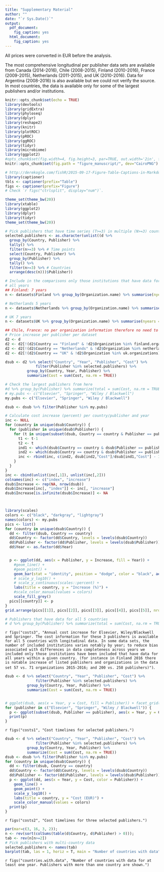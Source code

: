 ```yaml
---
title: "Supplementary Material"
author: ""
date: "`r Sys.Date()`"
output:
  pdf_document:
    fig_caption: yes
  html_document:
    fig_caption: yes
---
```



All prices were converted in EUR before the analysis.

The most comprehensive longitudinal per publisher data sets are available from 
Canada (2014-2016), Chile (2008-2015), Finland (2010-2016), France (2009-2015), Netherlands (2011-2015), and UK (2010-2016). Data for Argentina (2008-2016) is also available but we could not verify the source. In most countries, the data is available only for some of the largest publishers and/or institutions.


```r
knitr::opts_chunk$set(echo = TRUE)
library(devtools)
library(gridExtra)
library(phyloseq)
library(dplyr)
library(reshape2)
library(knitr)
library(plotROC)
library(pROC)
library(ggROC)
library(tidyr)
library(microbiome)
library(ggplot2)
#opts_chunk$set(fig.width=4, fig.height=3, par=TRUE, out.width='2in', fig.pos='H')
knitr::opts_chunk$set(fig.path = "figure_manuscript/", dev="CairoPNG")

# http://derekogle.com/fishR/2015-09-17-Figure-Table-Captions-in-Markdown
library(captioner)
tbls <- captioner(prefix="Table")
figs <- captioner(prefix="Figure")
# Check `r figs("ctrlsplit", display="num")`.

theme_set(theme_bw(20))
library(xtable)
library(ggplot2)
library(dplyr)
library(tidyr)
theme_set(theme_bw(20))

# Pick publishers that have time series (T>=3) in multiple (N>=3) countries
selected.publishers <- as.character(unlist((d %>%
  group_by(Country, Publisher) %>%
  tally() %>%
  filter(n>=3) %>% # Time points
  select(Country, Publisher) %>%
  group_by(Publisher) %>%
  tally() %>%
  filter(n>=3) %>% # Countries
  arrange(desc(n)))$Publisher))
```



```r
# Include in the comparisons only those institutions that have data for
# all years
## Finland: 7 years
n <- datasets$Finland %>% group_by(Organization.name) %>% summarise(nyears = length(unique(Year))) %>% arrange(desc(nyears)) %>% filter(nyears == 7) %>% select(Organization.name); finland.organizations <- as.vector(unname(unlist(n)))

# Netherlands 5 years
n <- datasets$Netherlands %>% group_by(Organization.name) %>% summarise(nyears = length(unique(Year))) %>% arrange(desc(nyears)) %>% filter(nyears == 5) %>% select(Organization.name); netherlands.organizations <- as.vector(unname(unlist(n)))

# UK 7 years
n <- datasets$UK %>% group_by(Organization.name) %>% summarise(nyears = length(unique(Year))) %>% arrange(desc(nyears)) %>% filter(nyears == 7) %>% select(Organization.name); uk.organizations <- as.vector(unname(unlist(n)))

## Chile, France: no per organization information therefore no need to filter
# Price increase per publisher per dataset
d2 <- d
d2 <- d2[!(d2$Country == "Finland" & !d2$Organization %in% finland.organizations),]
d2 <- d2[!(d2$Country == "Netherlands" & !d2$Organization %in% netherlands.organizations),]
d2 <- d2[!(d2$Country == "UK" & !d2$Organization %in% uk.organizations),]

dsub <- d2 %>% select("Country", "Year", "Publisher", "Cost") %>%
              filter(Publisher %in% selected.publishers) %>%
	      group_by(Country, Year, Publisher) %>%
	      summarize(Cost = sum(Cost, na.rm = TRUE))

# Check the largest publishers from here
#d %>% group_by(Publisher) %>% summarize(total = sum(Cost, na.rm = TRUE), ncountries = length(unique(Country))) %>% arrange(desc(total))
# my.pubs <- c("Elsevier", "Springer", "Wiley / Blackwell")
my.pubs <- c("Elsevier", "Springer", "Wiley / Blackwell")

dsub <- dsub %>% filter(Publisher %in% my.pubs)

# Calculate cost increase (percent) per country/publisher and year
inc <- NULL
for (country in unique(dsub$Country)) {
  for (publisher in unique(dsub$Publisher)) {
    for (t in unique(subset(dsub, Country == country & Publisher == publisher)$Year)[-1]) {
      t1 <- t-1
      t2 <- t
      ind1 <- which(dsub$Country == country & dsub$Publisher == publisher & dsub$Year == t1)
      ind2 <- which(dsub$Country == country & dsub$Publisher == publisher & dsub$Year == t2)
      inc <- rbind(inc, c(ind2, dsub[ind2,"Cost"]/dsub[ind1,"Cost"] - 1))
    }
  }
}
inc <- cbind(unlist(inc[,1]), unlist(inc[,2]))
colnames(inc) <- c("index", "increase")
dsub$Increase <- rep(NA, nrow(dsub))
dsub$Increase[inc[, "index"]] <- inc[, "increase"]
dsub$Increase[is.infinite(dsub$Increase)] <- NA



library(scales)
colors <- c("black", "darkgray", "lightgray")
names(colors) <- my.pubs
pics <- list()
for (country in unique(dsub$Country)) {
  dd <- filter(dsub, Country == country)
  dd$Country <- factor(dd$Country, levels = levels(dsub$Country))
  dd$Publisher <- factor(dd$Publisher, levels = levels(dsub$Publisher))
  dd$Year <- as.factor(dd$Year)


  p <- ggplot(dd, aes(x = Publisher, y = Increase, fill = Year)) +
    #geom_line() +
    #geom_point() +
    geom_bar(stat = "identity", position = "dodge", color = "black", aes(group = Year)) + 
    # scale_y_log10() +
    # scale_y_continuous(scales::percent) + 
    labs(title = country, y = "Increase (%)") +
    #scale_color_manual(values = colors)
    scale_fill_grey()    
  pics[[country]] <- p
}
grid.arrange(pics[[1]], pics[[2]], pics[[3]], pics[[4]], pics[[5]], nrow = 2)

# Publishers that have data for all 5 countries
# d %>% group_by(Publisher) %>% summarize(total = sum(Cost, na.rm = TRUE), ncountries = length(unique(Country))) %>% arrange(desc(total)) %>% filter(ncountries == 5)
```

`r figs("costs3", "Annual cost increase for Elsevier, Wiley/Blackwell and Springer. The cost information for these 3 publishers is available for all 5 countries with longitudinal data. In some data sets, the number of included institutions varies notably by year; to reduce bias associated with differences in data completeness across years we included only those institutions have been included that have data for all years within a given country. (for instance in Finland 2016 there is notable increase of listed publishers and organizations in the data set 57 vs. 71 organizations 2015-2016; and 200 vs. 258 publishers)")`.



```r
dsub <- d %>% select("Country", "Year", "Publisher", "Cost") %>%
              filter(Publisher %in% selected.publishers) %>%
	      group_by(Country, Year, Publisher) %>%
	      summarize(Cost = sum(Cost, na.rm = TRUE))


# ggplot(dsub, aes(x = Year, y = Cost, fill = Publisher)) + facet_grid(Country ~ .) + geom_bar(stat = "identity", position = "dodge") + scale_y_log10()
for (publisher in c("Elsevier", "Springer", "Wiley / Blackwell")) {
  p <- ggplot(subset(dsub, Publisher == publisher), aes(x = Year, y = Cost, color = Country)) + geom_line() + geom_point() + scale_y_log10() + labs(title = publisher, y = "Cost (EUR)")
  print(p)
}
```

`r figs("costs1", "Cost timelines for selected publishers.")`




```r
dsub <- d %>% select("Country", "Year", "Publisher", "Cost") %>%
              filter(Publisher %in% selected.publishers) %>%
	      group_by(Country, Year, Publisher) %>%
	      summarize(Cost = sum(Cost, na.rm = TRUE))
dsub <- dsub %>% filter(Publisher %in% my.pubs)
for (country in unique(dsub$Country)) {
  dd <- filter(dsub, Country == country)
  dd$Country <- factor(dd$Country, levels = levels(dsub$Country))
  dd$Publisher <- factor(dd$Publisher, levels = levels(dsub$Publisher))  
  p <- ggplot(dd, aes(x = Year, y = Cost, color = Publisher)) +
    geom_line() +
    geom_point() +
    scale_y_log10() +
    labs(title = country, y = "Cost (EUR)") +
    scale_color_manual(values = colors)
  print(p)
}
```

`r figs("costs2", "Cost timelines for three selected publishers.")`


```r
par(mar=c(3, 16, 3, 2));
n <- rev(sort(colSums(table(d$Country, d$Publisher) > 0)));
tab <- rev(n[n>=2])
# Pick publishers with multi-country data
selected.publishers <- names(tab)
barplot(tab, las = 1, horiz = T, main = "Number of countries with data")
```

`r figs("countries.with.data", "Number of countries with data for at least one year. Publishers with more than one country are shown.")`







